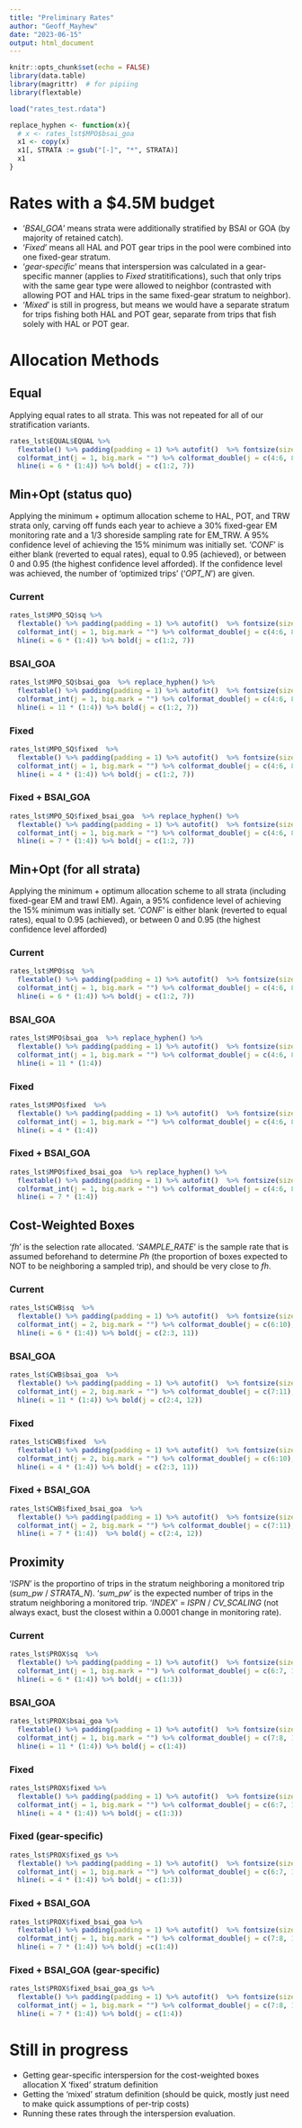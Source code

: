 ```yaml
---
title: "Preliminary Rates"
author: "Geoff_Mayhew"
date: "2023-06-15"
output: html_document
---
```


```r
knitr::opts_chunk$set(echo = FALSE)
library(data.table)
library(magrittr)  # for pipiing
library(flextable)

```


```r
load("rates_test.rdata")

replace_hyphen <- function(x){
  # x <- rates_lst$MPO$bsai_goa
  x1 <- copy(x)
  x1[, STRATA := gsub("[-]", "*", STRATA)]  
  x1
}

```


# Rates with a $4.5M budget  

- '*BSAI_GOA*' means strata were additionally stratified by BSAI or GOA (by majority of retained catch).
- '*Fixed*' means all HAL and POT gear trips in the pool were combined into one fixed-gear stratum.
- '*gear-specific*' means that interspersion was calculated in a gear-specific manner (applies to *Fixed* stratitifications), such that only trips with the same gear type were allowed to neighbor (contrasted with allowing POT and HAL trips in the same fixed-gear stratum to neighbor).
- '*Mixed*' is still in progress, but means we would have a separate stratum for trips fishing both HAL and POT gear, separate from trips that fish solely with HAL or POT gear.


# Allocation Methods {.tabset .tabset-pills}

## Equal

Applying equal rates to all strata. This was not repeated for all of our stratification variants.

```r
rates_lst$EQUAL$EQUAL %>% 
  flextable() %>% padding(padding = 1) %>% autofit()  %>% fontsize(size = 8, part = "all") %>% 
  colformat_int(j = 1, big.mark = "") %>% colformat_double(j = c(4:6, 8:9), digits = 2) %>% colformat_double(j = c(7), digits = 4) %>%
  hline(i = 6 * (1:4)) %>% bold(j = c(1:2, 7))
```

## Min+Opt (status quo) {.tabset .tabset-pills}

Applying the minimum + optimum allocation scheme to HAL, POT, and TRW strata only, carving off funds each year to achieve a 30% fixed-gear EM monitoring rate and a 1/3 shoreside sampling rate for EM_TRW. A 95% confidence level of achieving the 15% minimum was initially set. '*CONF*' is either blank (reverted to equal rates), equal to 0.95 (achieved), or between 0 and 0.95 (the highest confidence level afforded). If the confidence level was achieved, the number of 'optimized trips' ('*OPT_N*') are given.

### Current
```r
rates_lst$MPO_SQ$sq %>% 
  flextable() %>% padding(padding = 1) %>% autofit()  %>% fontsize(size = 8, part = "all") %>% 
  colformat_int(j = 1, big.mark = "") %>% colformat_double(j = c(4:6, 8:10), digits = 2) %>% colformat_double(j = c(7, 11:13), digits = 4) %>%
  hline(i = 6 * (1:4)) %>% bold(j = c(1:2, 7))
```

### BSAI_GOA
```r
rates_lst$MPO_SQ$bsai_goa  %>% replace_hyphen() %>%
  flextable() %>% padding(padding = 1) %>% autofit()  %>% fontsize(size = 8, part = "all") %>% 
  colformat_int(j = 1, big.mark = "") %>% colformat_double(j = c(4:6, 8:10), digits = 2) %>% colformat_double(j = c(7, 11:13), digits = 4) %>%
  hline(i = 11 * (1:4)) %>% bold(j = c(1:2, 7))
```

### Fixed
```r
rates_lst$MPO_SQ$fixed  %>% 
  flextable() %>% padding(padding = 1) %>% autofit()  %>% fontsize(size = 8, part = "all") %>% 
  colformat_int(j = 1, big.mark = "") %>% colformat_double(j = c(4:6, 8:10), digits = 2) %>% colformat_double(j = c(7, 11:13), digits = 4) %>%
  hline(i = 4 * (1:4)) %>% bold(j = c(1:2, 7))
```

### Fixed + BSAI_GOA
```r
rates_lst$MPO_SQ$fixed_bsai_goa  %>% replace_hyphen() %>%
  flextable() %>% padding(padding = 1) %>% autofit()  %>% fontsize(size = 8, part = "all") %>% 
  colformat_int(j = 1, big.mark = "") %>% colformat_double(j = c(4:6, 8:10), digits = 2) %>% colformat_double(j = c(7, 11:13), digits = 4) %>%
  hline(i = 7 * (1:4)) %>% bold(j = c(1:2, 7))
```

## Min+Opt (for all strata) {.tabset .tabset-pills}

Applying the minimum + optimum allocation scheme to all strata (including fixed-gear EM and trawl EM). Again, a 95% confidence level of achieving the 15% minimum was initially set. '*CONF*' is either blank (reverted to equal rates), equal to 0.95 (achieved), or between 0 and 0.95 (the highest confidence level afforded)

### Current
```r
rates_lst$MPO$sq  %>% 
  flextable() %>% padding(padding = 1) %>% autofit()  %>% fontsize(size = 8, part = "all") %>% 
  colformat_int(j = 1, big.mark = "") %>% colformat_double(j = c(4:6, 8:10), digits = 2) %>% colformat_double(j = c(7, 11:13), digits = 4) %>%
  hline(i = 6 * (1:4)) %>% bold(j = c(1:2, 7))
```

### BSAI_GOA
```r
rates_lst$MPO$bsai_goa  %>% replace_hyphen() %>%
  flextable() %>% padding(padding = 1) %>% autofit()  %>% fontsize(size = 8, part = "all") %>% 
  colformat_int(j = 1, big.mark = "") %>% colformat_double(j = c(4:6, 8:10), digits = 2) %>% colformat_double(j = c(7, 11:13), digits = 4) %>%
  hline(i = 11 * (1:4))
```

### Fixed
```r
rates_lst$MPO$fixed  %>% 
  flextable() %>% padding(padding = 1) %>% autofit()  %>% fontsize(size = 8, part = "all") %>% 
  colformat_int(j = 1, big.mark = "") %>% colformat_double(j = c(4:6, 8:10), digits = 2) %>% colformat_double(j = c(7, 11:13), digits = 4) %>%
  hline(i = 4 * (1:4))
```

### Fixed + BSAI_GOA
```r
rates_lst$MPO$fixed_bsai_goa  %>% replace_hyphen() %>%
  flextable() %>% padding(padding = 1) %>% autofit()  %>% fontsize(size = 8, part = "all") %>% 
  colformat_int(j = 1, big.mark = "") %>% colformat_double(j = c(4:6, 8:10), digits = 2) %>% colformat_double(j = c(7, 11:13), digits = 4) %>%
  hline(i = 7 * (1:4))
```

## Cost-Weighted Boxes {.tabset .tabset-pills}

'*fh*' is the selection rate allocated. 
'*SAMPLE_RATE*' is the sample rate that is assumed beforehand to determine *Ph* (the proportion of boxes expected to NOT to be neighboring a sampled trip), and should be very close to *fh*.

### Current
```r
rates_lst$CWB$sq  %>% 
  flextable() %>% padding(padding = 1) %>% autofit()  %>% fontsize(size = 8, part = "all") %>% 
  colformat_int(j = 2, big.mark = "") %>% colformat_double(j = c(6:10), digits = 2) %>%  colformat_double(j = c(1, 4, 11), digits = 4) %>% 
  hline(i = 6 * (1:4)) %>% bold(j = c(2:3, 11))
```

### BSAI_GOA
```r
rates_lst$CWB$bsai_goa  %>% 
  flextable() %>% padding(padding = 1) %>% autofit()  %>% fontsize(size = 8, part = "all") %>% 
  colformat_int(j = 2, big.mark = "") %>% colformat_double(j = c(7:11), digits = 2) %>%  colformat_double(j = c(1, 5, 12), digits = 4) %>% 
  hline(i = 11 * (1:4)) %>% bold(j = c(2:4, 12))
```

### Fixed
```r
rates_lst$CWB$fixed  %>% 
  flextable() %>% padding(padding = 1) %>% autofit()  %>% fontsize(size = 8, part = "all") %>% 
  colformat_int(j = 2, big.mark = "") %>% colformat_double(j = c(6:10), digits = 2) %>%  colformat_double(j = c(1, 4, 11), digits = 4) %>% 
  hline(i = 4 * (1:4)) %>% bold(j = c(2:3, 11))
```

### Fixed + BSAI_GOA
```r
rates_lst$CWB$fixed_bsai_goa  %>% 
  flextable() %>% padding(padding = 1) %>% autofit()  %>% fontsize(size = 8, part = "all") %>% 
  colformat_int(j = 2, big.mark = "") %>% colformat_double(j = c(7:11), digits = 2) %>%  colformat_double(j = c(1, 5, 12), digits = 4) %>% 
  hline(i = 7 * (1:4))  %>% bold(j = c(2:4, 12))
```

## Proximity  {.tabset .tabset-pills}

'*ISPN*' is the proportino of trips in the stratum neighboring a monitored trip (*sum_pw* / *STRATA_N*).
'*sum_pw*' is the expected number of trips in the stratum neighboring a monitored trip.
'*INDEX*' = *ISPN* / *CV_SCALING* (not always exact, bust the closest within a 0.0001 change in monitoring rate).

### Current
```r
rates_lst$PROX$sq  %>% 
  flextable() %>% padding(padding = 1) %>% autofit()  %>% fontsize(size = 8, part = "all") %>% 
  colformat_int(j = 1, big.mark = "") %>% colformat_double(j = c(6:7, 11), digits = 2) %>%  colformat_double(j = c(3:4, 8:10), digits = 4) %>% 
  hline(i = 6 * (1:4)) %>% bold(j = c(1:3))
```

### BSAI_GOA
```r
rates_lst$PROX$bsai_goa %>% 
  flextable() %>% padding(padding = 1) %>% autofit()  %>% fontsize(size = 8, part = "all") %>% 
  colformat_int(j = 1, big.mark = "") %>% colformat_double(j = c(7:8, 12), digits = 2) %>%  colformat_double(j = c(5:6, 9:11), digits = 4) %>% 
  hline(i = 11 * (1:4)) %>% bold(j = c(1:4))
```

### Fixed
```r
rates_lst$PROX$fixed %>% 
  flextable() %>% padding(padding = 1) %>% autofit()  %>% fontsize(size = 8, part = "all") %>% 
  colformat_int(j = 1, big.mark = "") %>% colformat_double(j = c(6:7, 11), digits = 2) %>%  colformat_double(j = c(3:4, 8:10), digits = 4) %>% 
  hline(i = 4 * (1:4)) %>% bold(j = c(1:3))
```

### Fixed (gear-specific)
```r
rates_lst$PROX$fixed_gs %>% 
  flextable() %>% padding(padding = 1) %>% autofit()  %>% fontsize(size = 8, part = "all") %>% 
  colformat_int(j = 1, big.mark = "") %>% colformat_double(j = c(6:7, 11), digits = 2) %>%  colformat_double(j = c(3:4, 8:10), digits = 4) %>% 
  hline(i = 4 * (1:4)) %>% bold(j = c(1:3))
```

### Fixed + BSAI_GOA

```r
rates_lst$PROX$fixed_bsai_goa %>% 
  flextable() %>% padding(padding = 1) %>% autofit()  %>% fontsize(size = 8, part = "all") %>% 
  colformat_int(j = 1, big.mark = "") %>% colformat_double(j = c(7:8, 12), digits = 2) %>%  colformat_double(j = c(5:6, 9:11), digits = 4) %>% 
  hline(i = 7 * (1:4)) %>% bold(j =c(1:4))
```

### Fixed + BSAI_GOA (gear-specific)

```r
rates_lst$PROX$fixed_bsai_goa_gs %>% 
  flextable() %>% padding(padding = 1) %>% autofit()  %>% fontsize(size = 8, part = "all") %>% 
  colformat_int(j = 1, big.mark = "") %>% colformat_double(j = c(7:8, 12), digits = 2) %>%  colformat_double(j = c(5:6, 9:11), digits = 4) %>% 
  hline(i = 7 * (1:4)) %>% bold(j = c(1:4))
```

# Still in progress

- Getting gear-specific interspersion for the cost-weighted boxes allocation X 'fixed' stratum definition
- Getting the 'mixed' stratum definition (should be quick, mostly just need to make quick assumptions of per-trip costs)
- Running these rates through the interspersion evaluation. 
